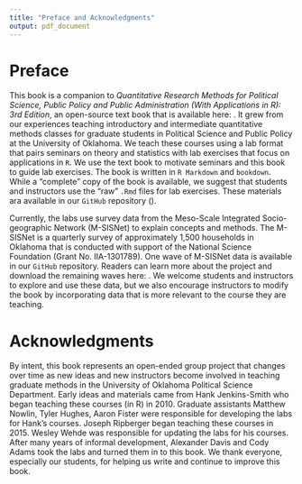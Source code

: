 ```yaml
---
title: "Preface and Acknowledgments"
output: pdf_document
---
```


# Preface
This book is a companion to _Quantitative Research Methods for Political Science, Public Policy and Public Administration (With Applications in R): 3rd Edition_, an open-source text book that is available here: \url{https://hdl.handle.net/11244/52244}. It grew from our experiences teaching introductory and intermediate quantitative methods classes for graduate students in Political Science and Public Policy at the University of Oklahoma. We teach these courses using a lab format that pairs seminars on theory and statistics with lab exercises that focus on applications in `R`. We use the text book to motivate seminars and this book to guide lab exercises. The book is written in `R Markdown` and `bookdown`. While a "complete" copy of the book is available, we suggest that students and instructors use the "raw" `.Rmd` files for lab exercises. These materials ara available in our `GitHub` repository (\url{https://github.com/ripberjt/qrmlabs}). 

Currently, the labs use survey data from the Meso-Scale Integrated Socio-geographic Network (M-SISNet) to explain concepts and methods. The M-SISNet is a quarterly survey of approximately 1,500 households in Oklahoma that is conducted with support of the National Science Foundation (Grant No. IIA-1301789). One wave of M-SISNet data is available in our `GitHub` repository. Readers can learn more about the project and download the remaining waves here: \url{http://crcm.ou.edu/epscordata/}. We welcome students and instructors to explore and use these data, but we also encourage instructors to modify the book by incorporating data that is more relevant to the course they are teaching. 

# Acknowledgments
By intent, this book represents an open-ended group project that changes over time as new ideas and new instructors become involved in teaching graduate methods in the University of Oklahoma Political Science Department. Early ideas and materials came from Hank Jenkins-Smith who began teaching these courses (in R) in 2010. Graduate assistants Matthew Nowlin, Tyler Hughes, Aaron Fister were responsible for developing the labs for Hank's courses. Joseph Ripberger began teaching these courses in 2015. Wesley Wehde was responsible for updating the labs for his courses. After many years of informal development, Alexander Davis and Cody Adams took the labs and turned them in to this book. We thank everyone, especially our students, for helping us write and continue to improve this book.
